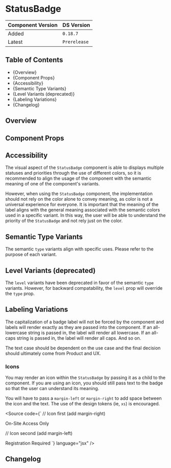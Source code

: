 

<Meta of={StatusBadgeStories} />

# StatusBadge

| Component Version | DS Version   |
| ----------------- | ------------ |
| Added             | `0.18.7`     |
| Latest            | `Prerelease` |

## Table of Contents

- {<Link href="#overview" target="_self">Overview</Link>}
- {<Link href="#component-props" target="_self">Component Props</Link>}
- {<Link href="#accessibility" target="_self">Accessibility</Link>}
- {<Link href="#semantic-type-variants" target="_self">Semantic Type Variants</Link>}
- {<Link href="#level-variants-deprecated" target="_self">Level Variants (deprecated)</Link>}
- {<Link href="#labeling-variations" target="_self">Labeling Variations</Link>}
- {<Link href="#changelog" target="_self">Changelog</Link>}

## Overview

<Description of={StatusBadgeStories} />

## Component Props

<Canvas of={StatusBadgeStories.WithControls} />

<ArgTypes of={StatusBadgeStories.WithControls} />

## Accessibility

The visual aspect of the `StatusBadge` component is able to displays multiple
statuses and priorities through the use of different colors, so it is
recommended to align the usage of the component with the semantic meaning of one
of the component's variants.

However, when using the `StatusBadge` component, the implementation should not
rely on the color alone to convey meaning, as color is not a universal
experience for everyone. It is important that the meaning of the label aligns
with the general meaning associated with the semantic colors used in a specific
variant. In this way, the user will be able to understand the priority of the
`StatusBadge` and not rely just on the color.

## Semantic Type Variants

The semantic `type` variants align with specific uses. Please refer to the
purpose of each variant.

<Canvas of={StatusBadgeStories.TypeVariants} />

## Level Variants (deprecated)

The `level` variants have been deprecated in favor of the semantic `type`
variants. However, for backward compatability, the `level` prop will override
the `type` prop.

<Canvas of={StatusBadgeStories.LevelVariants} />

## Labeling Variations

The capitalization of a badge label will not be forced by the component and
labels will render exactly as they are passed into the component. If an
all-lowercase string is passed in, the label will render all lowercase. If an
all-caps string is passed in, the label will render all caps. And so on.

The text case should be dependent on the use case and the final decision should
ultimately come from Product and UX.

<Canvas of={StatusBadgeStories.LabelingVariations} />

### Icons

You may render an icon within the `StatusBadge` by passing it as a child to the component.
If you are using an icon, you should still pass text to the badge so that the user can
understand its meaning.

You will have to pass a `margin-left` or `margin-right` to add space
between the icon and the text. The use of the design tokens (ie, `xs`) is encouraged.

<Canvas of={StatusBadgeStories.Icons} />

<Source
  code={`
// Icon first (add margin-right)

<StatusBadge level="high">
  <Icon color="brand.primary" mr="xs" name="errorFilled" size="medium" />
  On-Site Access Only
</StatusBadge>

// Icon second (add margin-left)

<StatusBadge level="low">
  Registration Required
  <Icon color="ui.black" ml="xs" name="actionIdentityFilled" size="medium" />
</StatusBadge>
`} language="jsx" />

## Changelog

<ComponentChangelogTable changelogData={changelogData} />
